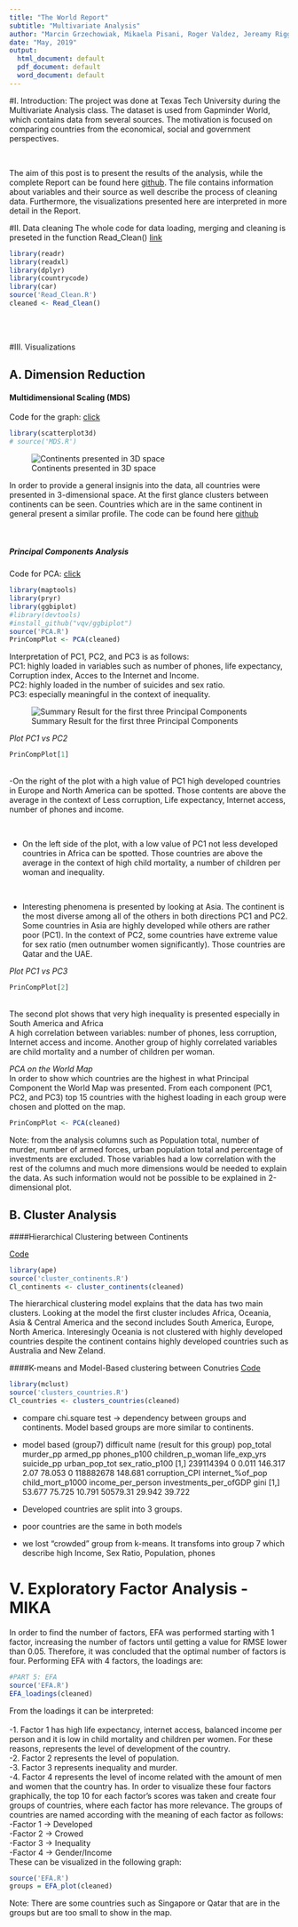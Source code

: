 ```yaml
---
title: "The World Report"
subtitle: "Multivariate Analysis"
author: "Marcin Grzechowiak, Mikaela Pisani, Roger Valdez, Jereamy Riggs"
date: "May, 2019"
output:
  html_document: default
  pdf_document: default
  word_document: default
---
```


#I. Introduction:
The project was done at Texas Tech University during the Multivariate Analysis class. The dataset is used from Gapminder World, which contains data from several sources. The motivation is focused on comparing countries from the economical, social and government perspectives.

<br/>

The aim of this post is to present the results of the analysis, while the complete Report can be found here [github](https://github.com/grzechowiak/Multivariate-Analysis-Project/blob/master/FINAL%20REPORT/The%20World%20Report%20(MA%20Project).pdf). The file contains information about variables and their source as well describe the process of cleaning data. Furthermore, the visualizations presented here are interpreted in more detail in the Report.


#II. Data cleaning
The whole code for data loading, merging and cleaning is preseted in the function Read_Clean() [link](https://github.com/grzechowiak/Multivariate-Analysis-Project/blob/master/Read_Clean.R)
```r
library(readr)
library(readxl)
library(dplyr)
library(countrycode)
library(car)
source('Read_Clean.R')
cleaned <- Read_Clean()
```


<br/>
<br/>


#III. Visualizations

## A. Dimension Reduction

#### Multidimensional Scaling (MDS)
Code for the graph: [click](https://github.com/grzechowiak/Multivariate-Analysis-Project/blob/master/MDS.R)
```r
library(scatterplot3d)
# source('MDS.R')
```

![Continents presented in 3D space](img/mds1.gif)

In order to provide a general insignis into the data, all countries were presented in 3-dimensional space. At the first glance clusters between continents can be seen. Countries which are in the same continent in general present a similar profile. The code can be found here [github](https://github.com/grzechowiak/Multivariate-Analysis-Project/blob/master/MDS.R)


<br/>

##### Principal Components Analysis
Code for PCA: [click](https://github.com/grzechowiak/Multivariate-Analysis-Project/blob/master/PCA.R)

```r
library(maptools)
library(pryr)
library(ggbiplot) 
#library(devtools)
#install_github("vqv/ggbiplot")
source('PCA.R')
PrinCompPlot <- PCA(cleaned)
```

Interpretation of PC1, PC2, and PC3 is as follows:<br/>
PC1: highly loaded in variables such as number of phones, life expectancy, Corruption index, Acces to the Internet and Income.<br/>
PC2: highly loaded in the number of suicides and sex ratio. <br/>
PC3: especially meaningful in the context of inequality.

![Summary Result for the first three Principal Components](img/PCA_loadings.png)


*Plot PC1 vs PC2* 

```r
PrinCompPlot[1]
```

<br/>
-On the right of the plot with a high value of PC1 high developed countries in Europe and North America can be spotted. Those contents are above the average in the context of Less corruption, Life expectancy, Internet access, number of phones and income.

<br/>

- On the left side of the plot, with a low value of PC1 not less developed countries in Africa can be spotted. Those countries are above the average in the context of high child mortality, a number of children per woman and inequality.

<br/>

- Interesting phenomena is presented by looking at Asia. The continent is the most diverse among all of the others in both directions PC1 and PC2. Some countries in Asia are highly developed while others are rather poor (PC1). In the context of PC2, some countries have extreme value for sex ratio (men outnumber women significantly). Those countries are Qatar and the UAE.


*Plot PC1 vs PC3* 

```r
PrinCompPlot[2]
```

<br/>
The second plot shows that very high inequality is presented especially in South America and Africa
<br/>
A high correlation between variables: number of phones, less corruption, Internet access and income. Another group of highly correlated variables are child mortality and a number of children per woman.  



*PCA on the World Map* 
<br/>
In order to show which countries are the highest in what Principal Component the World Map was presented. From each component (PC1, PC2, and PC3) top 15 countries with the highest loading in each group were chosen and plotted on the map.

```r
PrinCompPlot <- PCA(cleaned)
```

Note: from the analysis columns such as Population total, number of murder, number of armed forces, urban population total and percentage of investments are excluded. Those variables had a low correlation with the rest of the columns and much more dimensions would be needed to explain the data. As such information would not be possible to be explained in 2-dimensional plot.





## B. Cluster Analysis

####Hierarchical Clustering between Continents

[Code](https://github.com/grzechowiak/Multivariate-Analysis-Project/blob/master/cluster_continents.R)
```r
library(ape)
source('cluster_continents.R')
Cl_continents <- cluster_continents(cleaned)
```

The hierarchical clustering model explains that the data has two main clusters.  Looking at the model the first cluster includes Africa, Oceania, Asia & Central America and the second includes South America, Europe, North America. Interesingly Oceania is not clustered with highly developed countries despite the continent contains highly developed countries such as Australia and New Zeland.




####K-means and Model-Based clustering between Conutries
[Code](https://github.com/grzechowiak/Multivariate-Analysis-Project/blob/master/clusters_countries.R)
```r
library(mclust)
source('clusters_countries.R')
Cl_countries <- clusters_countries(cleaned)
```

- compare chi.square test -> dependency between groups and continents. Model based groups are more similar to continents.

- model based (group7) difficult name (result for this group)
pop_total murder_pp armed_pp phones_p100 children_p_woman life_exp_yrs suicide_pp urban_pop_tot sex_ratio_p100
[1,] 239114394         0    0.011     146.317             2.07       78.053          0     118882678        148.681
     corruption_CPI internet_%of_pop child_mort_p1000 income_per_person investments_per_ofGDP   gini
[1,]         53.677           75.725           10.791          50579.31                29.942 39.722

- Developed countries are split into 3 groups.

- poor countries are the same in both models

- we lost "crowded" group from k-means. It transfoms into group 7 which describe high Income, Sex Ratio, Population, phones



# V. Exploratory Factor Analysis -MIKA
In order to find the number of factors, EFA was performed starting with 1 factor, increasing the number of factors until getting a value for RMSE lower than 0.05. Therefore, it was concluded that the optimal number of factors is four. Performing EFA with 4 factors, the loadings are:    

```r
  
#PART 5: EFA
source('EFA.R')
EFA_loadings(cleaned)
```
From the loadings it can be interpreted:  
<br/>
-1.	Factor 1 has high life expectancy, internet access, balanced income per person and it is low in child mortality and children per women. For these reasons, represents the level of development of the country.
<br/>
-2.	Factor 2 represents the level of population.
<br/>
-3.	Factor 3 represents inequality and murder.
<br/>
-4.	Factor 4 represents the level of income related with the amount of men and women that the country has. 
In order to visualize these four factors graphically, the top 10 for each factor’s scores was taken and create four groups of countries, where each factor has more relevance. The groups of countries are named according with the meaning of each factor as follows: 
<br/>
-Factor 1 -> Developed <br/>
-Factor 2 -> Crowed  <br/>
-Factor 3 -> Inequality <br/>
-Factor 4 -> Gender/Income  <br/>
These can be visualized in the following graph: <br/>



```r
source('EFA.R')
groups = EFA_plot(cleaned)
```

Note: There are some countries such as Singapore or Qatar that are in the groups but are too small to show in the map.

